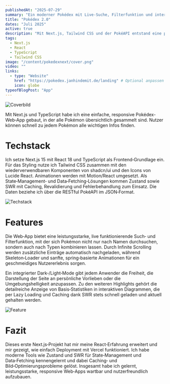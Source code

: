 ```yaml
---
publishedAt: "2025-07-29"
summary: "Ein moderner Pokédex mit Live-Suche, Filterfunktion und interaktiven Statistiken."
title: "Pokédex 2.0"
dates: "Juli 2025"
active: true
description: "Mit Next.js, Tailwind CSS und der PokéAPI entstand eine performante, nutzerfreundliche Pokédex-App."
tags:
  - Next.js
  - React
  - TypeScript
  - Tailwind CSS
image: "/content/pokedexnext/cover.png"
video: ""
links:
  - type: "Website"
    href: "https://pokedex.janhindemit.de/landing" # Optional anpassen
    icon: globe
typeofBlogPost: "App"
---
```


![Coverbild](/content/pokedexnext/cover.png)

Mit Next.js und TypeScript habe ich eine einfache, responsive Pokédex-Web‑App gebaut, in der alle Pokémon übersichtlich gesammelt sind. Nutzer können schnell zu jedem Pokémon alle wichtigen Infos finden.

# Techstack

Ich setze Next.js 15 mit React 18 und TypeScript als Frontend‑Grundlage ein. Für das Styling nutze ich Tailwind CSS zusammen mit den wiederverwendbaren Komponenten von shadcn/ui und den Icons von Lucide React. Animationen werden mit Motion/React umgesetzt. Als State‑Management‑ und Data‑Fetching‑Lösungen kommen Zustand sowie SWR mit Caching, Revalidierung und Fehlerbehandlung zum Einsatz. Die Daten beziehe ich über die RESTful PokéAPI im JSON‑Format.

![Techstack](/content/pokedexnext/techstack.png)

# Features

Die Web‑App bietet eine leistungsstarke, live funktionierende Such‑ und Filterfunktion, mit der sich Pokémon nicht nur nach Namen durchsuchen, sondern auch nach Typen kombinieren lassen. Durch Infinite Scrolling werden zusätzliche Einträge automatisch nachgeladen, während Skeleton‑Loader und sanfte, spring‑basierte Animationen für ein geschmeidiges Nutzererlebnis sorgen.

Ein integrierter Dark‑/Light‑Mode gibt jedem Anwender die Freiheit, die Darstellung der Seite an persönliche Vorlieben oder die Umgebungshelligkeit anzupassen. Zu den weiteren Highlights gehört die detailreiche Anzeige von Basis‑Statistiken in interaktiven Diagrammen, die per Lazy Loading und Caching dank SWR stets schnell geladen und aktuell gehalten werden.

![Feature](/content/pokedexnext/features.png)

# Fazit

Dieses erste Next.js‑Projekt hat mir meine React‑Erfahrung erweitert und mir gezeigt, wie einfach Deployment mit Vercel funktioniert. Ich habe moderne Tools wie Zustand und SWR für State‑Management und Data‑Fetching kennengelernt und dabei Caching‑ und Bild‑Optimierungsprobleme gelöst. Insgesamt habe ich gelernt, leistungsstarke, responsive Web‑Apps wartbar und nutzerfreundlich aufzubauen.
